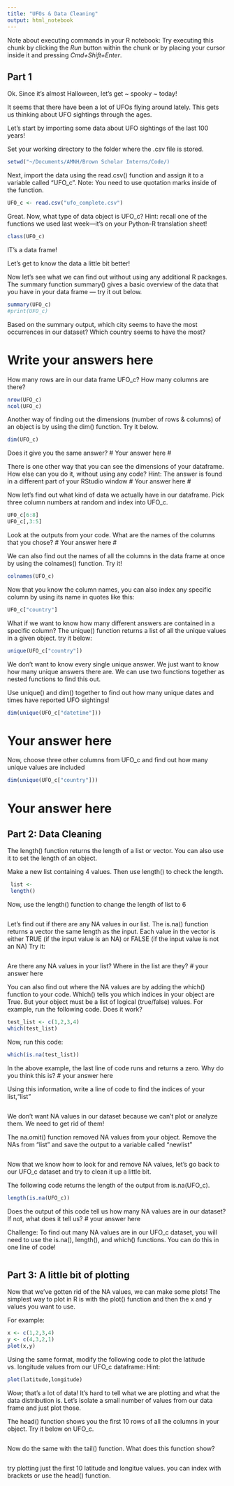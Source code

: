 ```yaml
---
title: "UFOs & Data Cleaning"
output: html_notebook
---
```

Note about executing commands in your R notebook:
Try executing this chunk by clicking the *Run* button within the chunk or by placing your cursor inside it and pressing *Cmd+Shift+Enter*. 

## Part 1 
Ok. Since it's almost Halloween, let's get ~ spooky ~ today!

It seems that there have been a lot of UFOs flying around lately. This gets us thinking about UFO sightings through the ages. 

Let's start by importing some data about UFO sightings of the last 100 years!

Set your working directory to the folder where the .csv file is stored.

```r
setwd("~/Documents/AMNH/Brown Scholar Interns/Code/)
```

Next, import the data using the read.csv() function and assign it to a variable called "UFO_c". Note: You need to use quotation marks inside of the function. 
```r
UFO_c <- read.csv("ufo_complete.csv")
```

Great. Now, what type of data object is UFO_c? 
Hint: recall one of the functions we used last week—it's on your Python-R translation sheet!

```r
class(UFO_c)
```

IT's a data frame!

Let's get to know the data a little bit better!

Now let's see what we can find out without using any additional R packages. The summary function summary() gives a basic overview of the data that you have in your data frame — try it out below.

```r
summary(UFO_c)
#print(UFO_c)
```

Based on the summary output, which city seems to have the most occurrences in our dataset? Which country seems to have the most? 

# Write your answers here #

How many rows are in our data frame UFO_c? How many columns are there?

```r
nrow(UFO_c)
ncol(UFO_c)
```

Another way of finding out the dimensions (number of rows & columns) of an object
is by using the dim() function. Try it below. 

```r
dim(UFO_c)
```

Does it give you the same answer? 
# Your answer here # 

There is one other way that you can see the dimensions of your dataframe. How else can you do it, without using any code? 
Hint: The answer is found in a different part of your RStudio window
# Your answer here #

Now let's find out what kind of data we actually have in our dataframe. 
Pick three column numbers at random and index into UFO_c. 

```r
UFO_c[6:8]
UFO_c[,3:5]
```

Look at the outputs from your code. What are the names of the columns that you chose?
# Your answer here # 

We can also find out the names of all the columns in the data frame at once by using the colnames() function. Try it!

```r
colnames(UFO_c)
```

Now that you know the column names, you can also index any specific column by using its name in quotes like this: 

```r
UFO_c["country"]
```

What if we want to know how many different answers are contained in a specific column? The unique() function returns a list of all the unique values in a given object. try it below:

```r
unique(UFO_c["country"])
```

We don't want to know every single unique answer. We just want to know how many unique answers there are. We can use two functions together as nested functions to find this out.

Use unique() and dim() together to find out how many unique dates and times have reported UFO sightings!

```r
dim(unique(UFO_c["datetime"]))
```

# Your answer here #

Now, choose three other columns from UFO_c and find out how many unique values are included

```r
dim(unique(UFO_c["country"]))
```

# Your answer here # 


## Part 2: Data Cleaning 
The length() function returns the length of a list or vector. You can also use it to set the length of an object. 

Make a new list containing 4 values. Then use length() to check the length. 

```r
 list <- 
 length()
```


Now, use the length() function to change the length of list to 6 

```r

```

Let's find out if there are any NA values in our list. 
The is.na() function returns a vector the same length as the input. 
Each value in the vector is either TRUE (if the input value is an NA) or 
FALSE (if the input value is not an NA) Try it:

```r

```

Are there any NA values in your list? Where in the list are they?
# your answer here

You can also find out where the NA values are by adding the which() function to your code. Which() tells you which indices in your object are True. But your object must be a list of logical (true/false) values. For example, run the following code. Does it work?
```r
test_list <- c(1,2,3,4)
which(test_list) 
```

Now, run this code:
```r
which(is.na(test_list))
```

In the above example, the last line of code runs and returns a zero. Why do you think this is?
# your answer here 

Using this information, write a line of code to find the indices of your list,"list"

```r

```

We don't want NA values in our dataset because we can't plot or analyze them. 
We need to get rid of them! 

The na.omit() function removed NA values from your object. Remove the NAs from "list" and save the output to a variable called "newlist"

```r

```


Now that we know how to look for and remove NA values, let's go back to our UFO_c dataset and try to clean it up a little bit.  

The following code returns the length of the output from is.na(UFO_c).

```r
length(is.na(UFO_c)) 
```
Does the output of this code tell us how many NA values are in our dataset? If not, what does it tell us?
# your answer here

Challenge: 
To find out many NA values are in our UFO_c dataset, you will need to use the is.na(), length(), and which() functions. You can do this in one line of code!

```r

```


## Part 3: A little bit of plotting
Now that we've gotten rid of the NA values, we can make some plots! The simplest way to plot in R is with the plot() function and then the x and y values you want to use.

For example: 
```r
x <- c(1,2,3,4)
y <- c(4,3,2,1)
plot(x,y)
```

Using the same format, modify the following code to plot the latitude vs. longitude values from our UFO_c dataframe:
Hint: 

```r
plot(latitude,longitude)
```


Wow; that's a lot of data! It's hard to tell what we are plotting and what the data distribution is. Let's isolate a small number of values from our data frame and just plot those. 

The head() function shows you the first 10 rows of all the columns in your object. Try it below on UFO_c. 

```r

```

Now do the same with the tail() function. What does this function show? 

```r

```

try plotting just the first 10 latitude and longitue values. 
you can index with brackets or use the head() function. 
